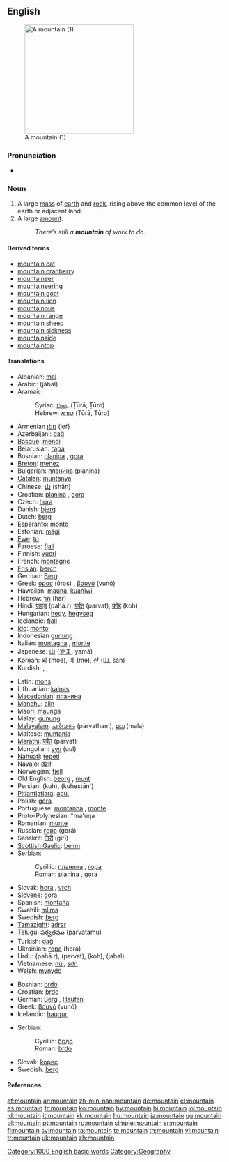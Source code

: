 ==English==
[[Image:Winter_sun_on_Norwegian_mountain.jpg|thumb|right|250px|A mountain (1)]]

===Pronunciation===
*{{audio|en-us-mountain.ogg|Audio (US)}}

===Noun===
{{en-noun}}

# A large [[mass]] of [[earth]] and [[rock]], rising above the common level of the earth or adjacent land.
# A large [[amount]].
#: ''There's still a '''mountain''' of work to do.''

{{wikipedia}}

====Derived terms====
*[[mountain cat]]
*[[mountain cranberry]]
*[[mountaineer]]
*[[mountaineering]]
*[[mountain goat]]
*[[mountain lion]]
*[[mountainous]]
*[[mountain range]]
*[[mountain sheep]]
*[[mountain sickness]]
*[[mountainside]]
*[[mountaintop]]

====Translations====
{{trans-top|large mass of earth and rock}}
*Albanian: [[mal]] {{m}}
*Arabic: {{ARchar|[[جبل|جَبَلٌ]]}} (jábal) {{m}}
*Aramaic:
*:Syriac: [[ܛܘܪܐ]] (Ṭūrā, Ṭūro) {{m}}
*:Hebrew: [[טורא]] (Ṭūrā, Ṭūro) {{m}}
*Armenian [[լեռ]] (leŕ)
*Azerbaijani: [[dağ]]
*[[Basque]]: [[mendi]]
*Belarusian: [[гара]]
*Bosnian: [[planina#Bosnian|planina]] {{f}}, [[gora#Bosnian|gora]] {{f}}
*[[Breton]]: [[menez]] {{m}}
*Bulgarian: [[планина#Bulgarian|планина]] (planina) {{f}}
*[[Catalan]]: [[muntanya]] {{f}}
*Chinese: [[山]] (shān)
*Croatian: [[planina#Croatian|planina]] {{f}}, [[gora#Croatian|gora]] {{f}}
*Czech: [[hora]] {{f}}
*Danish: [[bjerg]] {{n}}
*Dutch: [[berg]] {{m}}
*Esperanto: [[monto]]
*Estonian: [[mägi]]
*[[Ewe]]: [[to]] {{n}}
*Faroese: [[fjall]] {{n}}
*Finnish: [[vuori]]
*French: [[montagne]] {{f}}
*[[Frisian]]: [[berch]]
*German: [[Berg]] {{m}}
*Greek: [[όρος]] (óros) {{n}}, [[βουνό]] (vunó) {{n}}
*Hawaiian: [[mauna]], [[kuahiwi]]
*Hebrew: [[הר]]  (har)
*Hindi: [[पहाड़]] (pahā.r), [[पर्वत]] (parvat), [[कोह]] (koh)
*Hungarian: [[hegy]], [[hegység]] {{p}}
*Icelandic: [[fjall]] {{n}}
*[[Ido]]: [[monto]]
*Indonesian [[gunung]]
*Italian: [[montagna]] {{f}}, [[monte]] {{m}}
*Japanese: [[山]] ([[やま]], yamá)
*Korean: [[뫼]] (moe), [[메]] (me), [[산]] ([[山]], san)
*Kurdish: {{KUchar|[[شاخ]]}}, {{KUchar|[[چیا]]}}, {{KUchar|[[کێو]]}}
{{trans-mid}}
*Latin: [[mons]] {{m}}
*Lithuanian: [[kalnas]] {{m}}
*[[Macedonian]]: [[планина]] {{f}}
*[[Manchu]]: [[alin]]
*Maori: [[maunga]]
*Malay: [[gunung]]
*[[Malayalam]]: [[പര്‍വതം]] (parvatham), [[മല]] (mala)
*Maltese: [[muntanja]] {{f}}
*[[Marathi]]: [[पर्वत]] (parvat)
*Mongolian: [[уул]] (uul)
*[[Nahuatl]]: [[tepetl]]
*Navajo: [[dził]]
*Norwegian: [[fjell]] {{n}}
*Old English: [[beorg]] {{m}}, [[munt]]
*Persian: {{fa-Arab|[[کوه]]}} (kuh), {{fa-Arab|[[کوهستان]]}} (kuhestān')
*[[Pitjantjatjara]]: [[apu]], {{unicode|[[puḻi]]}}
*Polish: [[góra]] {{f}}
*Portuguese: [[montanha]] {{f}}, [[monte]] {{m}}
*Proto-Polynesian: *ma'uŋa
*Romanian: [[munte]] {{m}}
*Russian: [[гора]] (gorá) {{f}}
*Sanskrit: [[गिरी]] (girī)
*[[Scottish Gaelic]]: [[beinn]] {{f}}
*Serbian:
*:Cyrillic: [[планина#Serbian|планина]] {{f}}, [[гора#Serbian|гора]] {{f}}
*:Roman: [[planina#Serbian|planina]] {{f}}, [[gora#Serbian|gora]] {{f}}
*Slovak: [[hora]] {{f}}, [[vrch]] {{m}}
*Slovene: [[gora]] {{f}}
*Spanish: [[montaña]] {{f}}
*Swahili: [[mlima]]
*Swedish: [[berg]] {{n}}
*[[Tamazight]]: [[adrar]] {{m}}
*[[Telugu]]: [[పర్వతము]] (parvatamu)
*Turkish: [[dağ]]
*Ukrainian: [[гора]] (horá) {{f}}
*Urdu: {{ur-Arab|[[پہاڑ]]}} (pahā.r), {{ur-Arab|[[پروت]]}} (parvat), {{ur-Arab|[[کوہ]]}} (koh), {{ur-Arab|[[حبل]]}} (jabal)
*Vietnamese: [[núi]], [[sơn]]
*Welsh: [[mynydd]]
{{trans-bottom}}

{{trans-top|large amount}}
*Bosnian: [[brdo]] {{n}}
*Croatian: [[brdo]] {{n}}
*German: [[Berg]] {{m}}, [[Haufen]] {{m}}
*Greek: [[βουνό]] (vunó) {{n}}
*Icelandic: [[haugur]] {{m}}
{{trans-mid}}
*Serbian:
*:Cyrillic: [[брдо]] {{n}}
*:Roman: [[brdo]] {{n}}
*Slovak: [[kopec]] {{m}}
*Swedish: [[berg]] {{n}}
{{trans-bottom}}

====References====
{{R:Century 1911}}
{{R:Webster 1913}}

[[Category:1000 English basic words]]
[[Category:Geography]]

[[af:mountain]]
[[ar:mountain]]
[[zh-min-nan:mountain]]
[[de:mountain]]
[[el:mountain]]
[[es:mountain]]
[[fr:mountain]]
[[ko:mountain]]
[[hy:mountain]]
[[hi:mountain]]
[[io:mountain]]
[[id:mountain]]
[[it:mountain]]
[[kk:mountain]]
[[hu:mountain]]
[[ja:mountain]]
[[ug:mountain]]
[[pl:mountain]]
[[pt:mountain]]
[[ru:mountain]]
[[simple:mountain]]
[[sr:mountain]]
[[fi:mountain]]
[[sv:mountain]]
[[ta:mountain]]
[[te:mountain]]
[[th:mountain]]
[[vi:mountain]]
[[tr:mountain]]
[[uk:mountain]]
[[zh:mountain]]